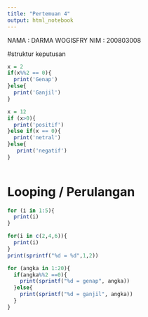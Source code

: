 ---
title: "Pertemuan 4"
output: html_notebook
---

NAMA : DARMA WOGISFRY NIM : 200803008

#struktur keputusan

```{r}
x = 2
if(x%%2 == 0){
  print('Genap')
}else{
  print('Ganjil')
}

x = 12
if (x>0){
  print('positif')
}else if(x == 0){
  print('netral')
}else{
   print('negatif')
}
  
```

# Looping / Perulangan
```{r}
for (i in 1:5){
  print(i)
}

for(i in c(2,4,6)){
  print(i)
}
print(sprintf("%d = %d",1,2))
```

```{r}
for (angka in 1:20){
  if(angka%%2 ==0){
    print(sprintf("%d = genap", angka))
  }else{
    print(sprintf("%d = ganjil", angka))
  }
}
```
